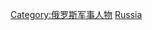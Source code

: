 {{Commonscat|Military people of Russia}}

[[Category:俄罗斯军事人物|Category:俄罗斯军事人物]]
[[Category:各国军事将领|Russia]]